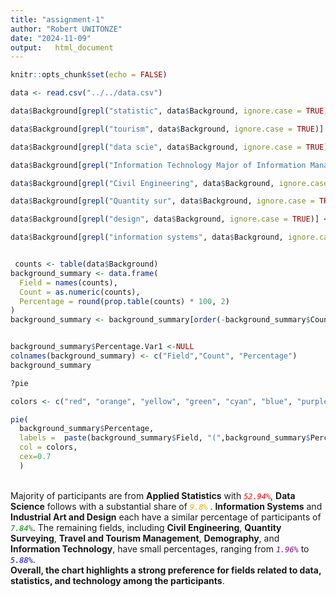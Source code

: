 ```yaml
---
title: "assignment-1"
author: "Robert UWITONZE"
date: "2024-11-09"
output:   html_document
---
```


```r
knitr::opts_chunk$set(echo = FALSE)
```

```r
data <- read.csv("../../data.csv")

```


```r


data$Background[grepl("statistic", data$Background, ignore.case = TRUE)] <- "Applied Statistics"

data$Background[grepl("tourism", data$Background, ignore.case = TRUE)] <- "Travel and Tourism Management"

data$Background[grepl("data scie", data$Background, ignore.case = TRUE)] <- "Data Science"

data$Background[grepl("Information Technology Major of Information Management", data$Background, ignore.case = TRUE)] <- "Information Technology"

data$Background[grepl("Civil Engineering", data$Background, ignore.case = TRUE)] <- "Civil Engineering"

data$Background[grepl("Quantity sur", data$Background, ignore.case = TRUE)] <- "Quantity Surveying"

data$Background[grepl("design", data$Background, ignore.case = TRUE)] <- "Industrial Art and Design"

data$Background[grepl("information systems", data$Background, ignore.case = TRUE)] <- "Information Systems"



```

```r
 counts <- table(data$Background)
background_summary <- data.frame(
  Field = names(counts),
  Count = as.numeric(counts),
  Percentage = round(prop.table(counts) * 100, 2)
)
background_summary <- background_summary[order(-background_summary$Count), ]


background_summary$Percentage.Var1 <-NULL
colnames(background_summary) <- c("Field","Count", "Percentage")
background_summary
```


```r
?pie
```

```r
colors <- c("red", "orange", "yellow", "green", "cyan", "blue", "purple", "pink", "lightblue")

pie(
  background_summary$Percentage,
  labels =  paste(background_summary$Field, "(",background_summary$Percentage,"%)"),
  col = colors,
  cex=0.7
  )


```
<br>
Majority of participants are from **Applied Statistics** with <font color="red">*`52.94%`*</font>, 
**Data Science** follows with a substantial share of <font color="orange">*`9.8%`* </font>. 
 **Information Systems** and **Industrial Art and Design** each have a similar  percentage of participants of <font color="green">*`7.84%`*</font>. 
The remaining fields, including **Civil Engineering**, **Quantity Surveying**, **Travel and Tourism Management**, **Demography**, and **Information Technology**, have small percentages, ranging from <font color="purple">*`1.96%`*</font> to <font color = "blue">*`5.88%`*</font>. <br>
**Overall, the chart highlights a strong preference for fields related to data, statistics, and technology among the participants**.

